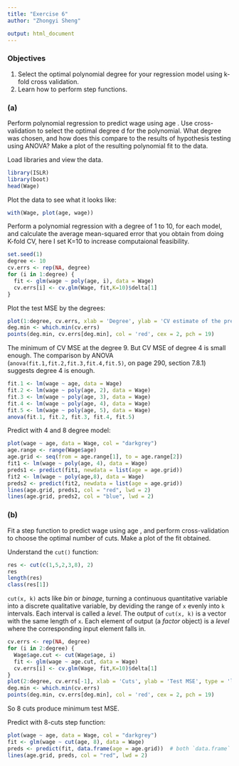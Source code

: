 ```yaml
---
title: "Exercise 6"
author: "Zhongyi Sheng"

output: html_document
---
```



### Objectives
1) Select the optimal polynomial degree for your regression model using k-fold cross validation.
2) Learn how to perform step functions.


### (a)

Perform polynomial regression to predict wage using age . Use cross-validation to select the optimal degree d for the polynomial. What degree was chosen, and how does this compare to
the results of hypothesis testing using ANOVA? Make a plot of the resulting polynomial fit to the data.

Load libraries and view the data. 

```r
library(ISLR)
library(boot)
head(Wage)
```

Plot the data to see what it looks like:

```r
with(Wage, plot(age, wage))
```

Perform a polynomial regression with a degree of 1 to 10, for each model, and calculate the average mean-squared error that you obtain from doing K-fold CV, here I set K=10 to increase computaional feasibility.

```r

set.seed(1)
degree <- 10
cv.errs <- rep(NA, degree)
for (i in 1:degree) {
  fit <- glm(wage ~ poly(age, i), data = Wage)
  cv.errs[i] <- cv.glm(Wage, fit,K=10)$delta[1]
}
```
Plot the test MSE by the degrees:

```r
plot(1:degree, cv.errs, xlab = 'Degree', ylab = 'CV estimate of the prediction error', type = 'l')
deg.min <- which.min(cv.errs)
points(deg.min, cv.errs[deg.min], col = 'red', cex = 2, pch = 19)
```

The minimum of CV MSE at the degree 9. But CV MSE of degree 4 is small enough.
The comparison by ANOVA (`anova(fit.1,fit.2,fit.3,fit.4,fit.5)`, on page 290, section 7.8.1) suggests degree 4 is enough.

```r
fit.1 <- lm(wage ~ age, data = Wage)
fit.2 <- lm(wage ~ poly(age, 2), data = Wage)
fit.3 <- lm(wage ~ poly(age, 3), data = Wage)
fit.4 <- lm(wage ~ poly(age, 4), data = Wage)
fit.5 <- lm(wage ~ poly(age, 5), data = Wage)
anova(fit.1, fit.2, fit.3, fit.4, fit.5)

```

Predict with 4 and 8 degree model:

```r
plot(wage ~ age, data = Wage, col = "darkgrey")
age.range <- range(Wage$age)
age.grid <- seq(from = age.range[1], to = age.range[2])
fit1 <- lm(wage ~ poly(age, 4), data = Wage)
preds1 <- predict(fit1, newdata = list(age = age.grid))
fit2 <- lm(wage ~ poly(age,8), data = Wage)
preds2 <- predict(fit2, newdata = list(age = age.grid))
lines(age.grid, preds1, col = "red", lwd = 2)
lines(age.grid, preds2, col = "blue", lwd = 2)
```

### (b)

Fit a step function to predict wage using age , and perform cross-validation to choose the optimal number of cuts. Make a plot of the fit obtained.

Understand the `cut()` function:
```r
res <- cut(c(1,5,2,3,8), 2)
res
length(res)
class(res[1])
```

`cut(x, k)` acts like *bin* or *binage*, turning a continuous quantitative variable into a discrete qualitative variable, by deviding the range of `x` evenly into `k` intervals.
Each interval is called a *level*.
The output of `cut(x, k)` is a vector with the same length of `x`.
Each element of output (a *factor* object) is a *level* where the corresponding input element falls in.

```r
cv.errs <- rep(NA, degree)
for (i in 2:degree) {
  Wage$age.cut <- cut(Wage$age, i)
  fit <- glm(wage ~ age.cut, data = Wage)
  cv.errs[i] <- cv.glm(Wage, fit,K=10)$delta[1]
}
plot(2:degree, cv.errs[-1], xlab = 'Cuts', ylab = 'Test MSE', type = 'l')
deg.min <- which.min(cv.errs)
points(deg.min, cv.errs[deg.min], col = 'red', cex = 2, pch = 19)
```

So 8 cuts produce minimum test MSE.

Predict with 8-cuts step function:
```r
plot(wage ~ age, data = Wage, col = "darkgrey")
fit <- glm(wage ~ cut(age, 8), data = Wage)
preds <- predict(fit, data.frame(age = age.grid))  # both `data.frame` and `list` work
lines(age.grid, preds, col = "red", lwd = 2)
```


